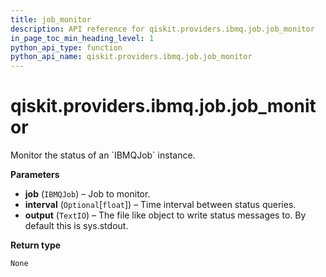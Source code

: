 ```yaml
---
title: job_monitor
description: API reference for qiskit.providers.ibmq.job.job_monitor
in_page_toc_min_heading_level: 1
python_api_type: function
python_api_name: qiskit.providers.ibmq.job.job_monitor
---
```


# qiskit.providers.ibmq.job.job\_monitor

<Function id="qiskit.providers.ibmq.job.job_monitor" name="job_monitor" isDedicatedPage={true} github="https://github.com/qiskit/qiskit-ibmq-provider/tree/stable/0.16/qiskit/providers/ibmq/job/job_monitor.py" signature="job_monitor(job, interval=None, output=<_io.TextIOWrapper name='<stdout>' mode='w' encoding='UTF-8'>)">
  Monitor the status of an `IBMQJob` instance.

  **Parameters**

  *   **job** (`IBMQJob`) – Job to monitor.
  *   **interval** (`Optional`\[`float`]) – Time interval between status queries.
  *   **output** (`TextIO`) – The file like object to write status messages to. By default this is sys.stdout.

  **Return type**

  `None`
</Function>

